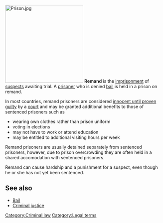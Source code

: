 [[Image:Prison.jpg|right|thumb|250px]]
'''Remand''' is the [[imprisonment]] of [[suspect]]s awaiting trial. A [[prisoner]] who is denied [[bail]] is held in a prison on remand.

In most countries, remand prisoners are considered [[innocent until proven guilty]] by a [[court]] and may be granted additional benefits to those of sentenced prisoners such as 

*wearing own clothes rather than prison uniform
*voting in elections
*may not have to work or attend education
*may be entitled to additional visiting hours per week

Remand prisoners are usually detained separately from sentenced prisoners, however, due to prison overcrowding they are often held in a shared accomodation with sentenced prisoners.

Remand can cause hardship and a punishment for a suspect, even though he or she has not yet been sentenced.

==See also==
*[[Bail]]
*[[Criminal justice]]
[[Category:Criminal law]]
[[Category:Legal terms]]

{{law-stub}}